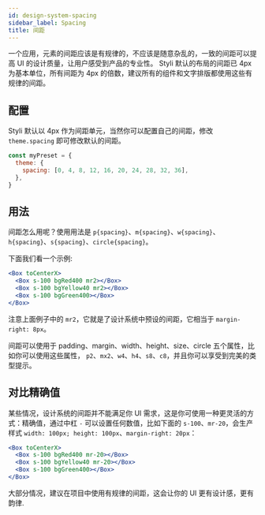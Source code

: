 ```yaml
---
id: design-system-spacing
sidebar_label: Spacing
title: 间距
---
```


一个应用，元素的间距应该是有规律的，不应该是随意杂乱的，一致的间距可以提高 UI 的设计质量，让用户感受到产品的专业性。
Styli 默认的布局的间距已 4px 为基本单位，所有间距为 4px 的倍数，建议所有的组件和文字排版都使用这些有规律的间距。

## 配置

Styli 默认以 4px 作为间距单元，当然你可以配置自己的间距，修改 `theme.spacing` 即可修改默认的间距。

```jsx
const myPreset = {
  theme: {
    spacing: [0, 4, 8, 12, 16, 20, 24, 28, 32, 36],
  },
}
```

## 用法

间距怎么用呢？使用用法是 `p{spacing}`、`m{spacing}`、`w{spacing}`、`h{spacing}`、`s{spacing}`、`circle{spacing}`。

下面我们看一个示例:

```jsx live
<Box toCenterX>
  <Box s-100 bgRed400 mr2></Box>
  <Box s-100 bgYellow40 mr2></Box>
  <Box s-100 bgGreen400></Box>
</Box>
```

注意上面例子中的 `mr2`，它就是了设计系统中预设的间距，它相当于 `margin-right: 8px`。

间距可以使用于 padding、margin、width、height、size、circle 五个属性，比如你可以使用这些属性， `p2`、`mx2`、`w4`、`h4`、`s8`、`c8`，并且你可以享受到完美的类型提示。

## 对比精确值

某些情况，设计系统的间距并不能满足你 UI 需求，这是你可使用一种更灵活的方式：精确值，通过中杠 `-` 可以设置任何数值，比如下面的 `s-100`、`mr-20`，会生产样式 `width: 100px; height: 100px`、`margin-right: 20px`：

```jsx live
<Box toCenterX>
  <Box s-100 bgRed400 mr-20></Box>
  <Box s-100 bgYellow40 mr-20></Box>
  <Box s-100 bgGreen400></Box>
</Box>
```

大部分情况，建议在项目中使用有规律的间距，这会让你的 UI 更有设计感，更有韵律.
